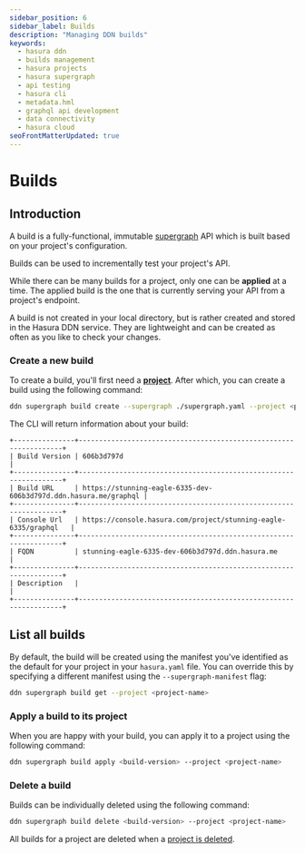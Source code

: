 ```yaml
---
sidebar_position: 6
sidebar_label: Builds
description: "Managing DDN builds"
keywords:
  - hasura ddn
  - builds management
  - hasura projects
  - hasura supergraph
  - api testing
  - hasura cli
  - metadata.hml
  - graphql api development
  - data connectivity
  - hasura cloud
seoFrontMatterUpdated: true
---
```


# Builds

## Introduction

A build is a fully-functional, immutable [supergraph](/basics/core-concepts.mdx#supergraph) API which is built based on
your project's configuration.

Builds can be used to incrementally test your project's API.

While there can be many builds for a project, only one can be **applied** at a time. The applied build is the one that
is currently serving your API from a project's endpoint.

A build is not created in your local directory, but is rather created and stored in the Hasura DDN service. They are
lightweight and can be created as often as you like to check your changes.

### Create a new build

To create a build, you'll first need a [**project**](/project-configuration/projects.mdx). After which, you can create a build using the
following command:

```bash
ddn supergraph build create --supergraph ./supergraph.yaml --project <project-name>
```

The CLI will return information about your build:

```text
+---------------+------------------------------------------------------------------+
| Build Version | 606b3d797d                                                       |
+---------------+------------------------------------------------------------------+
| Build URL     | https://stunning-eagle-6335-dev-606b3d797d.ddn.hasura.me/graphql |
+---------------+------------------------------------------------------------------+
| Console Url   | https://console.hasura.com/project/stunning-eagle-6335/graphql   |
+---------------+------------------------------------------------------------------+
| FQDN          | stunning-eagle-6335-dev-606b3d797d.ddn.hasura.me                 |
+---------------+------------------------------------------------------------------+
| Description   |                                                                  |
+---------------+------------------------------------------------------------------+
```

## List all builds

By default, the build will be created using the manifest you've identified as the default for your project in your
`hasura.yaml` file. You can override this by specifying a different manifest using the `--supergraph-manifest` flag:

```bash
ddn supergraph build get --project <project-name>
```

### Apply a build to its project

When you are happy with your build, you can apply it to a project using the following command:

```bash
ddn supergraph build apply <build-version> --project <project-name>
```

### Delete a build

Builds can be individually deleted using the following command:

```bash
ddn supergraph build delete <build-version> --project <project-name>
```

All builds for a project are deleted when a [project is deleted](/project-configuration/projects.mdx#delete).
